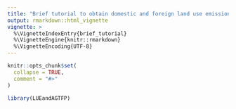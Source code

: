 ```yaml
---
title: "Brief tutorial to obtain domestic and foreign land use emissions from changes in domestic TFP"
output: rmarkdown::html_vignette
vignette: >
  %\VignetteIndexEntry{brief_tutorial}
  %\VignetteEngine{knitr::rmarkdown}
  %\VignetteEncoding{UTF-8}
---
```


```r
knitr::opts_chunk$set(
  collapse = TRUE,
  comment = "#>"
)
```

```r
library(LUEandAGTFP)
```
